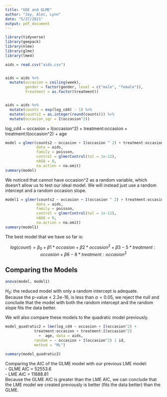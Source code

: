 ```yaml
---
title: "GEE and GLME"
author: "Jay, Alec, Lynn"
date: "5/27/2021"
output: pdf_document
---
```



```r
library(tidyverse)
library(geepack)
library(nlme)
library(glme)
library(lme4)
```

```r
aids = read.csv("aids.csv")


aids = aids %>% 
  mutate(occasion = ceiling(week),
         gender = factor(gender, level = c("male", "female")),
         treatment = as.factor(treatment))


aids = aids %>% 
  mutate(counts = exp(log_cd4) - 1) %>% 
  mutate(counts2 = as.integer(round(counts))) %>% 
  mutate(occasion_sqr = I(occasion^2))


```


log_cd4 ~ occasion + I(occasion^2) + 
             treatment:occasion + treatment:I(occasion^2)
               +  age
               
```r
model = glmer(counts2 ~ occasion + I(occasion ^ 2) + treatment:occasion + treatment:I(occasion^2) + age + (1 | id), 
              data = aids,
              family = poisson,
              control = glmerControl(tol = 1e-12),
              nAGQ = 0,
              na.action = na.omit)
summary(model)
```

We noticed that cannot have occasion^2 as a random variable, which doesn't allow us to test our ideal model. We will instead just use a random intercept and a random occasion slope.  

```r
model1 = glmer(counts2 ~ occasion + I(occasion ^ 2) + treatment:occasion + treatment:I(occasion^2) + age + (1 + occasion | id), 
              data = aids,
              family = poisson,
              control = glmerControl(tol = 1e-12),
              nAGQ = 0,
              na.action = na.omit)
summary(model1)
```



The best model that we have so far is:  

$$log(count) = \beta_0 + \beta1*occasion + \beta2*occasion^2 + \beta3-5 * treatment:occasion + \beta6-8*treatment:occasion^2 $$

## Comparing the Models
```r
anova(model, model1)
```
$H_0$: the reduced model with only a random intercept is adequate.  
Because the p-value < 2.2e-16, is less than $\alpha = 0.05$, we reject the null and conclude that the model with both the random intercept and the random slope fits the data better.  

We will also compare these models to the quadratic model previously.  

```r
model_quadratic2 = lme(log_cd4 ~ occasion + I(occasion^2) + 
             treatment:occasion + treatment:I(occasion^2)
               +  age, data = aids,
             random = ~ occasion + I(occasion^2) | id,
             method = "ML")
```

```r
summary(model_quadratic2)
```
Comparing the AIC of the GLME model with our previous LME model:  
- GLME AIC = 52553.6   
- LME AIC = 11888.81   
Because the GLME AIC is greater than the LME AIC, we can conclude that the LME model we created previously is better (fits the data better) than the GLME.  